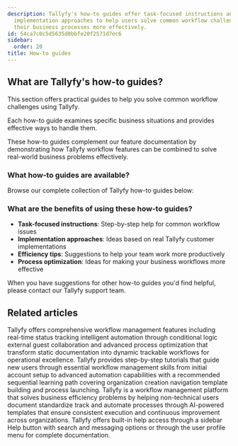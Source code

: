 ```yaml
---
description: Tallyfy's how-to guides offer task-focused instructions and real-world
  implementation approaches to help users solve common workflow challenges and optimize
  their business processes more effectively.
id: 54ca7c0c5d5635d0bbfe20f2571d7ec6
sidebar:
  order: 20
title: How-to guides
---
```


## What are Tallyfy's how-to guides?

This section offers practical guides to help you solve common workflow challenges using Tallyfy.

Each how-to guide examines specific business situations and provides effective ways to handle them.

These how-to guides complement our feature documentation by demonstrating how Tallyfy workflow features can be combined to solve real-world business problems effectively.

### What how-to guides are available?

Browse our complete collection of Tallyfy how-to guides below:


<PageTree />

### What are the benefits of using these how-to guides?

- **Task-focused instructions**: Step-by-step help for common workflow issues
- **Implementation approaches**: Ideas based on real Tallyfy customer implementations
- **Efficiency tips**: Suggestions to help your team work more productively
- **Process optimization**: Ideas for making your business workflows more effective

When you have suggestions for other how-to guides you'd find helpful, please contact our Tallyfy support team.


## Related articles
<CardGrid>
<LinkTitleCard header="<b>Tutorials > Key features</b>" href="/products/pro/tutorials/features/" > Tallyfy offers comprehensive workflow management features including real-time status tracking intelligent automation through conditional logic external guest collaboration and advanced process optimization that transform static documentation into dynamic trackable workflows for operational excellence. </LinkTitleCard>
<LinkTitleCard header="<b>Pro > Getting started</b>" href="/products/pro/tutorials/" > Tallyfy provides step-by-step tutorials that guide new users through essential workflow management skills from initial account setup to advanced automation capabilities with a recommended sequential learning path covering organization creation navigation template building and process launching. </LinkTitleCard>
<LinkTitleCard header="<b>Introduction</b>" href="/products/pro/" > Tallyfy is a workflow management platform that solves business efficiency problems by helping non-technical users document standardize track and automate processes through AI-powered templates that ensure consistent execution and continuous improvement across organizations. </LinkTitleCard>
<LinkTitleCard header="<b>Support > In-app user guide</b>" href="/products/pro/miscellaneous/support/how-to-access-the-tallyfy-user-guide/" > Tallyfy offers built-in help access through a sidebar Help button with search and messaging options or through the user profile menu for complete documentation. </LinkTitleCard>
</CardGrid>